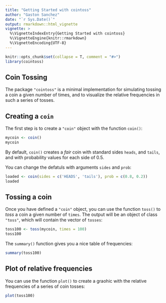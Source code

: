```yaml
---
title: "Getting Started with cointoss"
author: "Gaston Sanchez"
date: "`r Sys.Date()`"
output: rmarkdown::html_vignette
vignette: >
  %\VignetteIndexEntry{Getting Started with cointoss}
  %\VignetteEngine{knitr::rmarkdown}
  %\VignetteEncoding{UTF-8}
---
```


```r
knitr::opts_chunk$set(collapse = T, comment = "#>")
library(cointoss)
```

## Coin Tossing

The package `"cointoss"` is a minimal implementation for simulating tossing
a coin a given number of times, and to visualize the relative frequencies
in such a series of tosses.


## Creating a `coin`

The first step is to create a `"coin"` object with the function `coin()`:

```r
mycoin <- coin()
mycoin
```

By default, `coin()` creates a _fair_ coin with standard sides `heads`, and 
`tails`, and with probability values for each side of 0.5.

You can change the defatuls with arguments `sides` and `prob`:

```r
loaded <- coin(sides = c('HEADS', 'tails'), prob = c(0.8, 0.2))
loaded
```


## Tossing a coin

Once you have defined a `"coin"` object, you can use the function `toss()` to
_toss_ a coin a given number of `times`. The output will be an object of class 
`"toss"`, which will contain the vector of `tosses`:

```r
toss100 <- toss(mycoin, times = 100)
toss100
```

The `summary()` function gives you a nice table of frequencies:
```r
summary(toss100)
```


## Plot of relative frequencies

You can use the function `plot()` to create a graohic with the relative 
frequencies of a series of coin tosses:

```r
plot(toss100)
```
